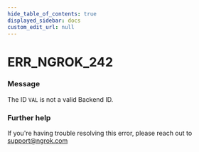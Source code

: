 ```yaml
---
hide_table_of_contents: true
displayed_sidebar: docs
custom_edit_url: null
---
```



# ERR_NGROK_242

### Message

The ID `VAL` is not a valid Backend ID.

### Further help

If you're having trouble resolving this error, please reach out to [support@ngrok.com](mailto:support@ngrok.com?subject=Help%20with%20ERR_NGROK_242)

<ErrorDetails error="err_ngrok_242" />
